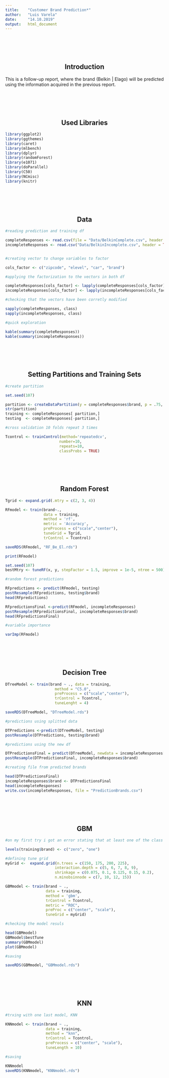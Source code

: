 ```yaml
---
title:    "Customer Brand Prediction*"
author:   "Luis Varela"
date:     "14.10.2019"
output:   html_document
---
```


<div style="margin-bottom:100px;">
</div>

<h2 style="text-align: center;">Introduction</h2>

<p style="text-align: justify;">This is a follow-up report, where the brand (Belkin | Elago) will be predicted using the information acquired in the previous report.</p>

<div style="margin-bottom:100px;">
</div>

<h2 style="text-align: center;">Used Libraries</h2>


```r

library(ggplot2)
library(ggthemes)
library(caret)
library(mlbench)
library(dplyr)
library(randomForest)
library(e1071)
library(doParallel)
library(C50)
library(NCmisc)
library(knitr)

```


<div style="margin-bottom:100px;">
</div>

<h2 style="text-align: center;">Data</h2>


```r

#reading prediction and training df

completeResponses <- read.csv(file = "Data/BelkinComplete.csv", header = TRUE)
incompleteResponses <- read.csv("Data/BelkinIncomplete.csv", header = TRUE)


#creating vector to change variables to factor

cols_factor <- c("zipcode", "elevel", "car", "brand")

#applying the factorization to the vectors in both df

completeResponses[cols_factor] <- lapply(completeResponses[cols_factor], as.factor)
incompleteResponses[cols_factor] <- lapply(incompleteResponses[cols_factor], as.factor)

#checking that the vectors have been corretly modified

sapply(completeResponses, class)
sapply(incompleteResponses, class)

#quick exploration

kable(summary(completeResponses))
kable(summary(incompleteResponses))

```


<div style="margin-bottom:100px;">
</div>

<h2 style="text-align: center;">Setting Partitions and Training Sets</h2>


```r
#create partition 

set.seed(107)

partition <- createDataPartition(y = completeResponses$brand, p = .75, list = FALSE)
str(partition)
training <- completeResponses[ partition,]
testing  <- completeResponses[-partition,]

#cross validation 10 folds repeat 3 times

Tcontrol <- trainControl(method='repeatedcv', 
                        number=10, 
                        repeats=10,
                        classProbs = TRUE)
```


<div style="margin-bottom:100px;">
</div>

<h2 style="text-align: center;">Random Forest</h2>


```r
Tgrid <- expand.grid(.mtry = c(2, 3, 4))

RFmodel <- train(brand~., 
                 data = training, 
                 method = 'rf', 
                 metric = 'Accuracy', 
                 preProcess = c("scale","center"),
                 tuneGrid = Tgrid, 
                 trControl = Tcontrol)

saveRDS(RFmodel, "RF_Be_El.rds")

print(RFmodel)
```


```r
set.seed(107)
bestMtry <- tuneRF(x, y, stepFactor = 1.5, improve = 1e-5, ntree = 500)
```


```r
#random forest predictions

RFpredictions <- predict(RFmodel, testing)
postResample(RFpredictions, testing$brand)
head(RFpredictions)

RFpredictionsFinal <-predict(RFmodel, incompleteResponses)
postResample(RFpredictionsFinal, incompleteResponses$brand)
head(RFpredictionsFinal)

#variable importance

varImp(RFmodel)
```


<div style="margin-bottom:100px;">
</div>

<h2 style="text-align: center;">Decision Tree</h2>


```r
DTreeModel <- train(brand ~ ., data = training, 
                      method = "C5.0",
                      preProcess = c("scale","center"),
                      trControl = Tcontrol,
                      tuneLenght = 4)

saveRDS(DTreeModel, "DTreeModel.rds")
```



```r
#predictions using splitted data

DTPredictions <-predict(DTreeModel, testing)
postResample(DTPredictions, testing$brand)

#predictions using the new df

DTPredictionsFinal = predict(DTreeModel, newdata = incompleteResponses[-7], type ='raw')
postResample(DTPredictionsFinal, incompleteResponses$brand)

#creating file from predicted brands

head(DTPredictionsFinal)
incompleteResponses$brand <- DTPredictionsFinal
head(incompleteResponses)
write.csv(incompleteResponses, file = "PredictionBrands.csv")
```


<div style="margin-bottom:100px;">
</div>

<h2 style="text-align: center;">GBM</h2>


```r
#on my first try i got an error stating that at least one of the class variables is not a valid variable name. Therefore I am changing the variable names from brands form 0/1 to "usable names" (This is more of a note for future me)

levels(training$brand) <- c("zero", "one")

#defining tune grid
myGrid <-  expand.grid(n.trees = c(150, 175, 200, 225),
                      interaction.depth = c(5, 6, 7, 8, 9),
                      shrinkage = c(0.075, 0.1, 0.125, 0.15, 0.2),
                      n.minobsinnode = c(7, 10, 12, 15))

GBMmodel <- train(brand ~ .,
                  data = training,
                  method = 'gbm',
                  trControl = Tcontrol,
                  metric = "ROC",
                  preProc = c("center", "scale"),
                  tuneGrid = myGrid)

#checking the model resuls

head(GBMmodel)
GBMmodel$bestTune
summary(GBMmodel)
plot(GBMmodel)

#saving

saveRDS(GBMmodel, "GBMmodel.rds")
```


<div style="margin-bottom:100px;">
</div>

<h2 style="text-align: center;">KNN</h2>


```r
#trxing with one last model, KNN

KNNmodel <- train(brand ~ .,
                  data = training,
                  method = "knn",
                  trControl = Tcontrol,
                  preProcess = c("center", "scale"),
                  tuneLength = 10)

#saving

KNNmodel
saveRDS(KNNmodel, "KNNmodel.rds")
```


